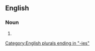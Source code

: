 ==English==

===Noun===
{{head|en|noun form}}

# {{plural of|en|alimony}}

[[Category:English plurals ending in "-ies"]]